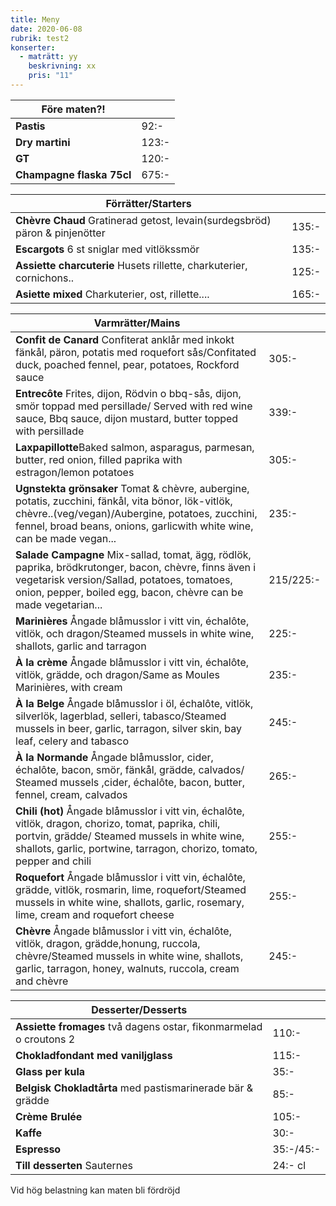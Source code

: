 ```yaml
---
title: Meny
date: 2020-06-08
rubrik: test2
konserter:
  - maträtt: yy
    beskrivning: xx
    pris: "11"
---
```


| Före maten?!              |       |
| ------------------------- | ----- |
| **Pastis**                | 92:-  |
| **Dry martini**           | 123:- |
| **GT**                    | 120:- |
| **Champagne flaska 75cl** | 675:- |

| Förrätter/Starters                                                          |       |
| --------------------------------------------------------------------------- | ----- |
| **Chèvre Chaud** Gratinerad getost, levain(surdegsbröd) päron & pinjenötter | 135:- |
| **Escargots** 6 st sniglar med vitlökssmör                                  | 135:- |
| **Assiette charcuterie** Husets rillette, charkuterier, cornichons..        | 125:- |
| **Asiette mixed** Charkuterier, ost, rillette....                           | 165:- |

| Varmrätter/Mains                                                                                                                                                                                                                  |           |
| --------------------------------------------------------------------------------------------------------------------------------------------------------------------------------------------------------------------------------- | --------- |
| **Confit de Canard** Confiterat anklår med inkokt fänkål, päron, potatis med roquefort sås/Confitated duck, poached fennel, pear, potatoes, Rockford sauce                                                                        | 305:-     |
| **Entrecôte** Frites, dijon, Rödvin o bbq-sås, dijon, smör toppad med persillade/ Served with red wine sauce, Bbq sauce, dijon mustard, butter topped with persillade                                                             | 339:-     |
| **Laxpapillotte**Baked salmon, asparagus, parmesan, butter, red onion, filled paprika with estragon/lemon potatoes                                                                                                                | 305:-     |
| **Ugnstekta grönsaker** Tomat & chèvre, aubergine, potatis, zucchini, fänkål, vita bönor, lök-vitlök, chèvre..(veg/vegan)/Aubergine, potatoes, zucchini, fennel, broad beans, onions, garlicwith white wine, can be made vegan... | 235:-     |
| **Salade Campagne** Mix-sallad, tomat, ägg, rödlök, paprika, brödkrutonger, bacon, chèvre, finns även i vegetarisk version/Sallad, potatoes, tomatoes, onion, pepper, boiled egg, bacon, chèvre can be made vegetarian...         | 215/225:- |
| **Marinières** Ångade blåmusslor i vitt vin, échalôte, vitlök, och dragon/Steamed mussels in white wine, shallots, garlic and tarragon                                                                                            | 225:-     |
| **À la crème** Ångade blåmusslor i vitt vin, échalôte, vitlök, grädde, och dragon/Same as Moules Marinières, with cream                                                                                                           | 235:-     |
| **À la Belge** Ångade blåmusslor i öl, échalôte, vitlök, silverlök, lagerblad, selleri, tabasco/Steamed mussels in beer, garlic, tarragon, silver skin, bay leaf, celery and tabasco                                              | 245:-     |
| **À la Normande** Ångade blåmusslor, cider, échalôte, bacon, smör, fänkål, grädde, calvados/ Steamed mussels ,cider, échalôte, bacon, butter, fennel, cream, calvados                                                             | 265:-     |
| **Chili (hot)** Ångade blåmusslor i vitt vin, échalôte, vitlök, dragon, chorizo, tomat, paprika, chili, portvin, grädde/ Steamed mussels in white wine, shallots, garlic, portwine, tarragon, chorizo, tomato, pepper and chili   | 255:-     |
| **Roquefort** Ångade blåmusslor i vitt vin, échalôte, grädde, vitlök, rosmarin, lime, roquefort/Steamed mussels in white wine, shallots, garlic, rosemary, lime, cream and roquefort cheese                                       | 255:-     |
| **Chèvre** Ångade blåmusslor i vitt vin, échalôte, vitlök, dragon, grädde,honung, ruccola, chèvre/Steamed mussels in white wine, shallots, garlic, tarragon, honey, walnuts, ruccola, cream and chèvre                            | 245:-     |

| Desserter/Desserts                                                 |           |
| ------------------------------------------------------------------ | --------- |
| **Assiette fromages** två dagens ostar, fikonmarmelad o croutons 2 | 110:-     |
| **Chokladfondant med vaniljglass**                                 | 115:-     |
| **Glass per kula**                                                 | 35:-      |
| **Belgisk Chokladtårta** med pastismarinerade bär & grädde         | 85:-      |
| **Crème Brulée**                                                   | 105:-     |
| **Kaffe**                                                          | 30:-      |
| **Espresso**                                                       | 35:-/45:- |
| **Till desserten** Sauternes                                       | 24:- cl   |

Vid hög belastning kan maten bli fördröjd
